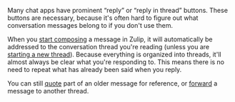 Many chat apps have prominent “reply” or “reply in thread” buttons. These
buttons are necessary, because it's often hard to figure out what conversation
messages belong to if you don't use them.

When you [start composing](/help/replying-to-messages) a message in Zulip, it
will automatically be addressed to the conversation thread you're reading
(unless you are [starting a new
thread](/help/introduction-to-topics#how-to-start-a-new-topic)). Because
everything is organized into threads, it'll almost always be clear what you're
responding to. This means there is no need to repeat what has already been said
when you reply.

You can still [quote](/help/quote-or-forward-a-message#quote-a-message) part of
an older message for reference, or
[forward](/help/quote-or-forward-a-message#forward-a-message) a message to
another thread.
